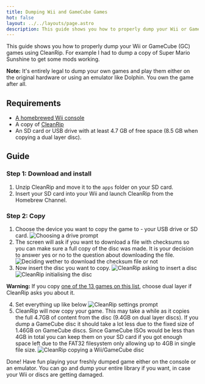 ```yaml
---
title: Dumping Wii and GameCube Games
hot: false
layout: ../../layouts/page.astro
description: This guide shows you how to properly dump your Wii or GameCube games
---
```



This guide shows you how to properly dump your Wii or GameCube (GC) games using CleanRip. For example I had to dump a copy of Super Mario Sunshine to get some mods working.

<Warning>**Note:** It's entirely legal to dump your own games and play them either on the original hardware or using an emulator like Dolphin. You own the game after all.</Warning>

## Requirements

* <a href="https://wii.guide/" target="_blank">A homebrewed Wii console</a>
* A copy of <a href="https://github.com/emukidid/cleanrip/releases/latest" target="_blank">CleanRip</a>
* An SD card or USB drive with at least 4.7 GB of free space (8.5 GB when copying a dual layer disc).

## Guide

### Step 1: Download and install

1. Unzip CleanRip and move it to the `apps` folder on your SD card.
2. Insert your SD card into your Wii and launch CleanRip from the Homebrew Channel.

### Step 2: Copy

1. Choose the device you want to copy the game to - your USB drive or SD card.
   ![Choosing a drive prompt](/wii-dump-guide/1.png)
2. The screen will ask if you want to download a file with checksums so you can make sure a full copy of the disc was made. It is your decision to answer yes or no to the question about downloading the file.
   ![Deciding wether to download the checksum file or not](/wii-dump-guide/2.png)
3. Now insert the disc you want to copy.
   ![CleanRip asking to insert a disc](/wii-dump-guide/3.png)
   ![CleanRip initialising the disc](/wii-dump-guide/4.png)

<Warning>**Warning:** If you copy <a href="https://wiki.dolphin-emu.org/index.php?title=Category:Dual_Layer_Disc_games" target="_blank">one of the 13 games on this list</a>, choose dual layer if CleanRip asks you about it.</Warning>

4. Set everything up like below
   ![CleanRip settings prompt](/wii-dump-guide/5.png)
5. CleanRip will now copy your game. This may take a while as it copies the full 4.7GB of content from the disc (9.4GB on dual layer discs). If you dump a GameCube disc it should take a lot less due to the fixed size of 1.46GB on GameCube discs. Since GameCube ISOs would be less than 4GB in total you can keep them on your SD card if you got enough space left due to the FAT32 filesystem only allowing up to 4GB in single file size.
   ![CleanRip copying a Wii/GameCube disc](/wii-dump-guide/6.png)

Done! Have fun playing your freshly dumped game either on the console or an emulator. You can go and dump your entire library if you want, in case your Wii or discs are getting damaged.